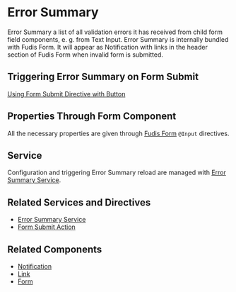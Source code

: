 
<Meta title="Components/Form/Error Summary" />

# Error Summary

Error Summary a list of all validation errors it has received from child form field components, e. g. from Text Input. Error Summary is internally bundled with Fudis Form. It will appear as Notification with links in the header section of Fudis Form when invalid form is submitted.

## Triggering Error Summary on Form Submit

[Using Form Submit Directive with Button](/docs/directives-form-actions--documentation)

## Properties Through Form Component

All the necessary properties are given through [Fudis Form](/docs/components-form-form--documentation#error-summary) `@Input` directives.

## Service

Configuration and triggering Error Summary reload are managed with [Error Summary Service](/docs/services-error-summary--documentation).

## Related Services and Directives

- [Error Summary Service](/docs/services-error-summary--documentation)
- [Form Submit Action](/docs/directives-form-actions--documentation#form-submit-with-button)

## Related Components

- [Notification](/docs/components-notification--documentation)
- [Link](/docs/components-link--documentation)
- [Form](/docs/components-form-form--documentation)

<ArgTypes of={ErrorSummaryComponent} />
